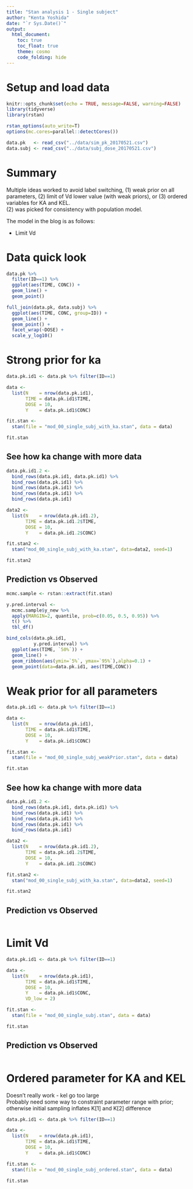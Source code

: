 ```yaml
---
title: "Stan analysis 1 - Single subject"
author: "Kenta Yoshida"
date: "`r Sys.Date()`"
output: 
  html_document: 
    toc: true
    toc_float: true
    theme: cosmo
    code_folding: hide
---
```


# Setup and load data
```r
knitr::opts_chunk$set(echo = TRUE, message=FALSE, warning=FALSE)
library(tidyverse)
library(rstan)

rstan_options(auto_write=T)
options(mc.cores=parallel::detectCores())

data.pk   <- read_csv("../data/sim_pk_20170521.csv") 
data.subj <- read_csv("../data/subj_dose_20170521.csv") 
```

# Summary
Multiple ideas worked to avoid label switching, (1) weak prior on all parameters, (2) limit of Vd lower value (with weak priors), or (3) ordered variables for KA and KEL.  
(2) was picked for consistency with population model. 

The model in the blog is as follows:

* Limit Vd

# Data quick look

```r
data.pk %>%
  filter(ID==1) %>% 
  ggplot(aes(TIME, CONC)) +
  geom_line() +
  geom_point() 

full_join(data.pk, data.subj) %>% 
  ggplot(aes(TIME, CONC, group=ID)) +
  geom_line() +
  geom_point() +
  facet_wrap(~DOSE) +
  scale_y_log10()

```




# Strong prior for ka

```r
data.pk.id1 <- data.pk %>% filter(ID==1)

data <- 
  list(N    = nrow(data.pk.id1),
       TIME = data.pk.id1$TIME,
       DOSE = 10,
       Y    = data.pk.id1$CONC)

fit.stan <-
  stan(file = "mod_00_single_subj_with_ka.stan", data = data)

fit.stan
```

## See how ka change with more data

```r
data.pk.id1.2 <- 
  bind_rows(data.pk.id1, data.pk.id1) %>% 
  bind_rows(data.pk.id1) %>% 
  bind_rows(data.pk.id1) %>% 
  bind_rows(data.pk.id1) %>% 
  bind_rows(data.pk.id1)

data2 <- 
  list(N    = nrow(data.pk.id1.2),
       TIME = data.pk.id1.2$TIME,
       DOSE = 10,
       Y    = data.pk.id1.2$CONC)

fit.stan2 <-
  stan("mod_00_single_subj_with_ka.stan", data=data2, seed=1)

fit.stan2
```

## Prediction vs Observed

```r
mcmc.sample <- rstan::extract(fit.stan)

y.pred.interval <- 
  mcmc.sample$y_new %>% 
  apply(MARGIN=2, quantile, prob=c(0.05, 0.5, 0.95)) %>% 
  t() %>% 
  tbl_df()

bind_cols(data.pk.id1,
          y.pred.interval) %>% 
  ggplot(aes(TIME, `50%`)) +
  geom_line() +
  geom_ribbon(aes(ymin=`5%`, ymax=`95%`),alpha=0.1) +
  geom_point(data=data.pk.id1, aes(TIME,CONC))

```


# Weak prior for all parameters

```r
data.pk.id1 <- data.pk %>% filter(ID==1)

data <- 
  list(N    = nrow(data.pk.id1),
       TIME = data.pk.id1$TIME,
       DOSE = 10,
       Y    = data.pk.id1$CONC)

fit.stan <-
  stan(file = "mod_00_single_subj_weakPrior.stan", data = data)

fit.stan
```

## See how ka change with more data

```r
data.pk.id1.2 <- 
  bind_rows(data.pk.id1, data.pk.id1) %>% 
  bind_rows(data.pk.id1) %>% 
  bind_rows(data.pk.id1) %>% 
  bind_rows(data.pk.id1) %>% 
  bind_rows(data.pk.id1)

data2 <- 
  list(N    = nrow(data.pk.id1.2),
       TIME = data.pk.id1.2$TIME,
       DOSE = 10,
       Y    = data.pk.id1.2$CONC)

fit.stan2 <-
  stan("mod_00_single_subj_with_ka.stan", data=data2, seed=1)

fit.stan2
```

## Prediction vs Observed

```r
```


# Limit Vd

```r
data.pk.id1 <- data.pk %>% filter(ID==1)

data <- 
  list(N    = nrow(data.pk.id1),
       TIME = data.pk.id1$TIME,
       DOSE = 10,
       Y    = data.pk.id1$CONC,
       VD_low = 2)

fit.stan <-
  stan(file = "mod_00_single_subj.stan", data = data)

fit.stan
```

## Prediction vs Observed

```r
```


# Ordered parameter for KA and KEL

Doesn't really work - kel go too large  
Probably need some way to constraint parameter range with prior; otherwise initial sampling inflates K[1] and K[2] difference

```r
data.pk.id1 <- data.pk %>% filter(ID==1)

data <- 
  list(N    = nrow(data.pk.id1),
       TIME = data.pk.id1$TIME,
       DOSE = 10,
       Y    = data.pk.id1$CONC)

fit.stan <-
  stan(file = "mod_00_single_subj_ordered.stan", data = data)

fit.stan
```



